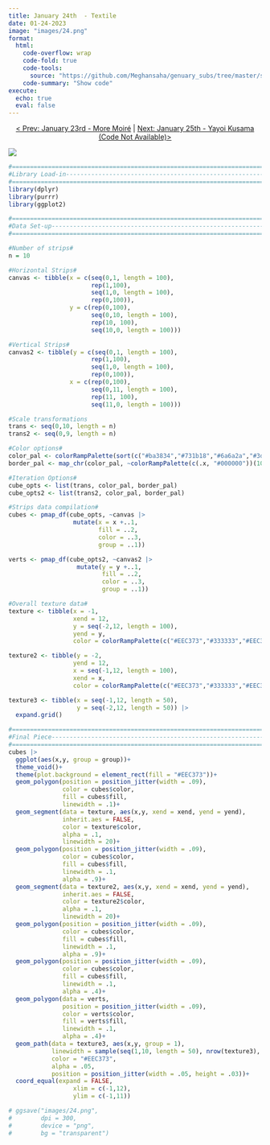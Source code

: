 ```yaml
---
title: January 24th  - Textile
date: 01-24-2023
image: "images/24.png"
format:
  html:
    code-overflow: wrap
    code-fold: true
    code-tools:
      source: "https://github.com/Meghansaha/genuary_subs/tree/master/submissions/scripts/24_textile.R"
    code-summary: "Show code"
execute:
  echo: true
  eval: false
---
```


<center>[\< Prev: January 23rd - More Moiré](day_23.qmd) \| [Next: January 25th - Yayoi Kusama (Code Not Available)\>](day_25.qmd)</center>

![](images/24.png){fig-alt="A generative art piece that shows various strips of textured fabric with various autumn-like colors (greens, reds) on a light tan gradient background." fig-align="center"}

```r
#=============================================================================#
#Library Load-in---------------------------------------------------------------
#=============================================================================#
library(dplyr)
library(purrr)
library(ggplot2)

#=============================================================================#
#Data Set-up-------------------------------------------------------------------
#=============================================================================#

#Number of strips#
n = 10

#Horizontal Strips#
canvas <- tibble(x = c(seq(0,1, length = 100),
                       rep(1,100),
                       seq(1,0, length = 100),
                       rep(0,100)),
                 y = c(rep(0,100),
                       seq(0,10, length = 100),
                       rep(10, 100),
                       seq(10,0, length = 100)))

#Vertical Strips#
canvas2 <- tibble(y = c(seq(0,1, length = 100),
                       rep(1,100),
                       seq(1,0, length = 100),
                       rep(0,100)),
                 x = c(rep(0,100),
                       seq(0,11, length = 100),
                       rep(11, 100),
                       seq(11,0, length = 100)))

#Scale transformations
trans <- seq(0,10, length = n)
trans2 <- seq(0,9, length = n)

#Color options#
color_pal <- colorRampPalette(sort(c("#ba3834","#731b18","#6a6a2a","#3d3d12","#634d41","#9e7057")))(n)
border_pal <- map_chr(color_pal, ~colorRampPalette(c(.x, "#000000"))(10)[4])

#Iteration Options#
cube_opts <- list(trans, color_pal, border_pal)
cube_opts2 <- list(trans2, color_pal, border_pal)

#Strips data compilation#
cubes <- pmap_df(cube_opts, ~canvas |>
                  mutate(x = x +..1,
                         fill = ..2,
                         color = ..3,
                         group = ..1))

verts <- pmap_df(cube_opts2, ~canvas2 |>
                   mutate(y = y +..1,
                          fill = ..2,
                          color = ..3,
                          group = ..1))

#Overall texture data#
texture <- tibble(x = -1,
                  xend = 12,
                  y = seq(-2,12, length = 100),
                  yend = y,
                  color = colorRampPalette(c("#EEC373","#333333","#EEC373","#333333","#EEC373"))(100))

texture2 <- tibble(y = -2,
                  yend = 12,
                  x = seq(-1,12, length = 100),
                  xend = x,
                  color = colorRampPalette(c("#EEC373","#333333","#EEC373","#333333","#EEC373"))(100))

texture3 <- tibble(x = seq(-1,12, length = 50),
                   y = seq(-2,12, length = 50)) |>
  expand.grid()

#=============================================================================#
#Final Piece-------------------------------------------------------------------
#=============================================================================#
cubes |>
  ggplot(aes(x,y, group = group))+
  theme_void()+
  theme(plot.background = element_rect(fill = "#EEC373"))+
  geom_polygon(position = position_jitter(width = .09), 
               color = cubes$color, 
               fill = cubes$fill, 
               linewidth = .1)+
  geom_segment(data = texture, aes(x,y, xend = xend, yend = yend), 
               inherit.aes = FALSE, 
               color = texture$color, 
               alpha = .1, 
               linewidth = 20)+
  geom_polygon(position = position_jitter(width = .09), 
               color = cubes$color, 
               fill = cubes$fill, 
               linewidth = .1, 
               alpha = .9)+
  geom_segment(data = texture2, aes(x,y, xend = xend, yend = yend), 
               inherit.aes = FALSE, 
               color = texture2$color, 
               alpha = .1, 
               linewidth = 20)+
  geom_polygon(position = position_jitter(width = .09), 
               color = cubes$color, 
               fill = cubes$fill, 
               linewidth = .1, 
               alpha = .9)+
  geom_polygon(position = position_jitter(width = .09), 
               color = cubes$color, 
               fill = cubes$fill, 
               linewidth = .1, 
               alpha = .4)+
  geom_polygon(data = verts, 
               position = position_jitter(width = .09), 
               color = verts$color, 
               fill = verts$fill, 
               linewidth = .1, 
               alpha = .4)+
  geom_path(data = texture3, aes(x,y, group = 1), 
            linewidth = sample(seq(1,10, length = 50), nrow(texture3), replace = TRUE), 
            color = "#EEC373", 
            alpha = .05, 
            position = position_jitter(width = .05, height = .03))+
  coord_equal(expand = FALSE, 
                  xlim = c(-1,12), 
                  ylim = c(-1,11))

# ggsave("images/24.png",
#        dpi = 300,
#        device = "png",
#        bg = "transparent")
```
